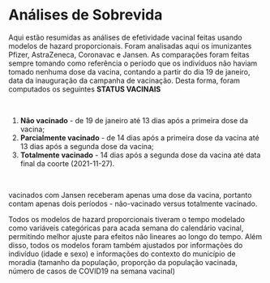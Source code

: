 # Análises de Sobrevida {-}

Aqui estão resumidas as análises de efetividade vacinal feitas usando modelos de hazard proporcionais. Foram analisadas aqui os imunizantes Pfizer, AstraZeneca, Coronavac e Jansen. As comparações foram feitas sempre tomando como referência o período que os indivíduos não haviam tomado nenhuma dose da vacina, contando a partir do dia 19 de janeiro, data da inauguração da campanha de vacinação. Desta forma, foram computados os seguintes **STATUS VACINAIS**

<p>&nbsp;</p>

1. **Não vacinado** - de 19 de janeiro até 13 dias após a primeira dose da vacina;
2. **Parcialmente vacinado** - de 14 dias após a primeira dose da vacina até 13 dias após a segunda dose da vacina;
3. **Totalmente vacinado** - 14 dias após a segunda dose da vacina até data final da coorte (2021-11-27).

<p>&nbsp;</p>

vacinados com Jansen receberam apenas uma dose da vacina, portanto contam apenas dois períodos - não-vacinado versus totalmente vacinado.

Todos os modelos de hazard proporcionais tiveram o tempo modelado como variáveis categóricas para acada semana do calendário vacinal, permitindo melhor ajuste para efeitos não lineares ao longo do tempo. Além disso, todos os modelos foram também ajustados por informações do indivíduo (idade e sexo) e informações do contexto do município de moradia (tamanho da população, proporção da população vacinada, número de casos de COVID19 na semana vacinal)